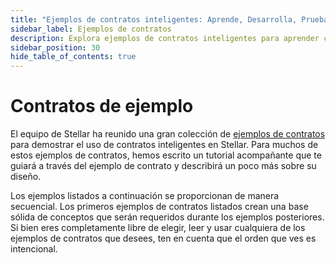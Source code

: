 ```yaml
---
title: "Ejemplos de contratos inteligentes: Aprende, Desarrolla, Prueba y Despliega en la red"
sidebar_label: Ejemplos de contratos
description: Explora ejemplos de contratos inteligentes para aprender conceptos clave, desde funciones básicas hasta casos de uso avanzados. Desarrolla, prueba y despliega contratos en la red Stellar.
sidebar_position: 30
hide_table_of_contents: true
---
```


# Contratos de ejemplo


El equipo de Stellar ha reunido una gran colección de [ejemplos de contratos] para demostrar el uso de contratos inteligentes en Stellar. Para muchos de estos ejemplos de contratos, hemos escrito un tutorial acompañante que te guiará a través del ejemplo de contrato y describirá un poco más sobre su diseño.

Los ejemplos listados a continuación se proporcionan de manera secuencial. Los primeros ejemplos de contratos listados crean una base sólida de conceptos que serán requeridos durante los ejemplos posteriores. Si bien eres completamente libre de elegir, leer y usar cualquiera de los ejemplos de contratos que desees, ten en cuenta que el orden que ves es intencional.

<DocCardList />

[ejemplos de contratos]: https://github.com/stellar/soroban-examples
